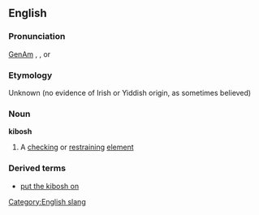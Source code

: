 ==English==
===Pronunciation===
[[w:General American|GenAm]] {{IPA|[&#712;ka&#618;&#716;b&#593;&#643;]}}, {{IPA|[ka&#618;&#712;b&#593;&#643;]}}, or {{IPA|[k&#618;&#712;b&#593;&#643;]}}

===Etymology===
Unknown (no evidence of Irish or Yiddish origin, as sometimes believed)

===Noun===
'''kibosh'''
#A [[check]]ing or [[restrain]]ing [[element]]

===Derived terms===
*[[put the kibosh on]]

[[Category:English slang]]
